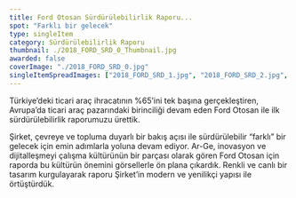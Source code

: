 ```yaml
---
title: Ford Otosan Sürdürülebilirlik Raporu...
spot: "Farklı bir gelecek"
type: singleItem
category: Sürdürülebilirlik Raporu
thumbnail: ./2018_FORD_SRD_0_Thumbnail.jpg
awarded: false
coverImage: "./2018_FORD_SRD_0.jpg"
singleItemSpreadImages: ["2018_FORD_SRD_1.jpg", "2018_FORD_SRD_2.jpg", "2018_FORD_SRD_3.jpg"]
---
```


Türkiye’deki ticari araç ihracatının %65’ini tek başına gerçekleştiren, Avrupa’da ticari araç pazarındaki birinciliği devam eden Ford Otosan ile ilk sürdürülebilirlik raporumuzu ürettik.

Şirket, çevreye ve topluma duyarlı bir bakış açısı ile sürdürülebilir “farklı” bir gelecek için emin adımlarla yoluna devam ediyor. Ar-Ge, inovasyon ve dijitalleşmeyi çalışma kültürünün bir parçası olarak gören Ford Otosan için raporda bu kültürün önemini görsellerle ön plana çıkardık. Renkli ve canlı bir tasarım kurgulayarak raporu Şirket’in modern ve yenilikçi yapısı ile örtüştürdük.
